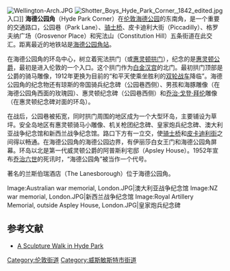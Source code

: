 {{coord|51|30|10|N|0|9|4.5|W|region:GB_type:landmark|display=title}}
[[Image:Wellington-Arch.JPG|thumb]]
[[Image:Shotter_Boys_Hyde_Park_Corner,_1842_edited.jpg|thumb]]入口]]
'''海德公园角'''（Hyde Park Corner）在[[伦敦|伦敦]][[海德公园|海德公园]]的东南角，是一个重要的交通路口，公园巷（Park Lane）、[[骑士桥|骑士桥]]、皮卡迪利大街（Piccadilly）、格罗夫纳广场（Grosvenor Place）和宪法山（Constitution Hill）五条街道在此交汇。距离最近的地铁站是[[海德公园角站|海德公园角站]]。

在海德公园角的环岛中心，树立着宪法拱门（或[[惠灵顿拱门|惠灵顿拱门]]），纪念的是[[阿瑟·韦尔斯利，第一代威灵顿公爵|惠灵顿公爵]]，最初是进入伦敦的一个入口。这个拱门作为[[白金汉宫|白金汉宫]]的北门。最初拱门顶部是公爵的骑马雕像，1912年更换为目前的“和平天使乘坐胜利的[[双轮战车|双轮战车]]降临”。海德公园角的纪念物还有琼斯的帝国骑兵纪念碑（公园巷西侧）、男孩和海豚雕像（在海德公园角西面的玫瑰园）、惠灵顿纪念碑（公园巷西侧）和[[乔治·戈登·拜伦|乔治·戈登·拜伦]]雕像（在惠灵顿纪念碑对面的环岛）。 

在战后，公园巷被拓宽，同时拱门周围的地区成为一个大型环岛，主要铺设为草坪。安全岛地区有惠灵顿骑马小雕像、机关枪团纪念碑、皇家炮兵纪念碑、澳大利亚战争纪念馆和新西兰战争纪念馆。路口下方有一立交，使[[骑士桥|骑士桥]]和[[皮卡迪利街|皮卡迪利街]]之间得以畅通。在海德公园角的海德公园边界，有伊丽莎白女王门和海德公园角屏幕。环岛以北是第一代威灵顿公爵的阿普斯利宅邸（Apsley House）。1952年宣布[[乔治六世|乔治六世]]的死讯时，“海德公园角”被当作一个代号。 

著名的兰斯伯瑞酒店（The Lanesborough）位于海德公园角。
<gallery>
Image:Australian war memorial, London.JPG|澳大利亚战争纪念馆 
Image:NZ war memorial, London.JPG|新西兰战争纪念馆
Image:Royal Artillery Memorial, outside Aspley House, London.JPG|皇家炮兵纪念碑
</gallery>

==参考文献==
<references/>
*[https://web.archive.org/web/20100111094404/http://myweb.tiscali.co.uk/speel/london/marbwalk.htm A Sculpture Walk in Hyde Park]

[[Category:伦敦街道|Category:伦敦街道]]
[[Category:威斯敏斯特市街道|Category:威斯敏斯特市街道]]